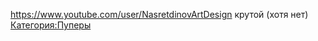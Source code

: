 {{Инфобокс для пуперов
|title2=Пример
|другие_ники=Пример
|image3=[[Файл:NasretdinovArtDesign.jpg|left]]
|caption3=Пример
|сферы_творчества=Пример
|год_начала=Пример
|image4=Пример
|caption4=Пример
|имя_фамилия=Пример
|дата_рождения=Пример
|место_проживания=Пример
|ссылки=Пример
}}
https://www.youtube.com/user/NasretdinovArtDesign
крутой (хотя нет)
[[Категория:Пуперы]]